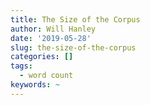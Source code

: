 ```yaml
---
title: The Size of the Corpus
author: Will Hanley
date: '2019-05-28'
slug: the-size-of-the-corpus
categories: []
tags:
  - word count
keywords: ~
---
```

